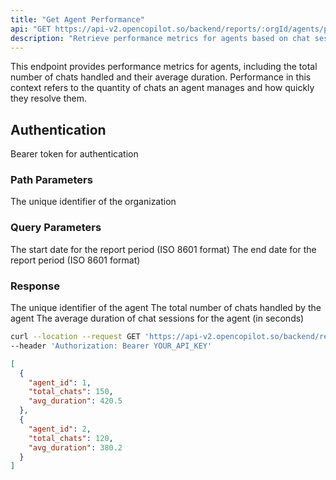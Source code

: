 ```yaml
---
title: "Get Agent Performance"
api: "GET https://api-v2.opencopilot.so/backend/reports/:orgId/agents/performance"
description: "Retrieve performance metrics for agents based on chat sessions"
---
```


This endpoint provides performance metrics for agents, including the total number of chats handled and their average duration. Performance in this context refers to the quantity of chats an agent manages and how quickly they resolve them.

## Authentication

<ParamField header="Authorization" type="string" required>
  Bearer token for authentication
</ParamField>

### Path Parameters

<ParamField path="orgId" type="string" required>
  The unique identifier of the organization
</ParamField>

### Query Parameters

<ParamField query="startDate" type="string" format="date-time" optional>
  The start date for the report period (ISO 8601 format)
</ParamField>

<ParamField query="endDate" type="string" format="date-time" optional>
  The end date for the report period (ISO 8601 format)
</ParamField>

### Response

<ResponseField name="agent_id" type="number">
  The unique identifier of the agent
</ResponseField>

<ResponseField name="total_chats" type="number">
  The total number of chats handled by the agent
</ResponseField>

<ResponseField name="avg_duration" type="number">
  The average duration of chat sessions for the agent (in seconds)
</ResponseField>

<RequestExample>

```bash Example Request
curl --location --request GET 'https://api-v2.opencopilot.so/backend/reports/agents/performance?startDate=2023-01-01T00:00:00Z&endDate=2023-12-31T23:59:59Z' \
--header 'Authorization: Bearer YOUR_API_KEY'
```

</RequestExample>

<ResponseExample>

```json Response
[
  {
    "agent_id": 1,
    "total_chats": 150,
    "avg_duration": 420.5
  },
  {
    "agent_id": 2,
    "total_chats": 120,
    "avg_duration": 380.2
  }
]
```

</ResponseExample>